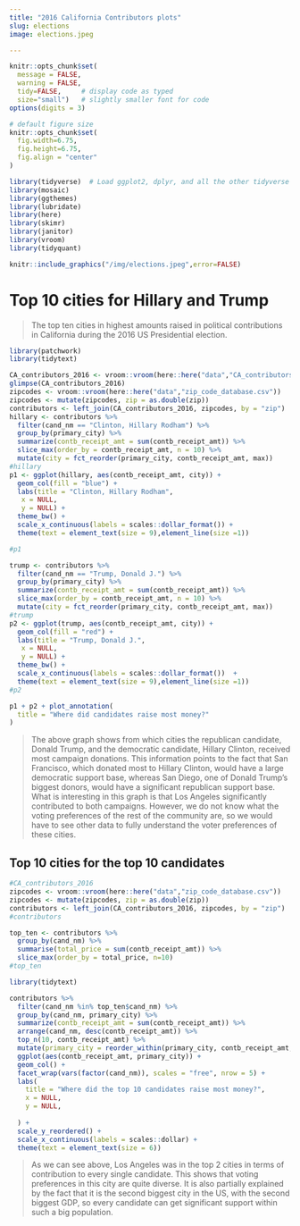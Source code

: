 ```yaml
---
title: "2016 California Contributors plots"
slug: elections
image: elections.jpeg

---
```


```r
knitr::opts_chunk$set(
  message = FALSE, 
  warning = FALSE, 
  tidy=FALSE,     # display code as typed
  size="small")   # slightly smaller font for code
options(digits = 3)

# default figure size
knitr::opts_chunk$set(
  fig.width=6.75, 
  fig.height=6.75,
  fig.align = "center"
)
```

```r
library(tidyverse)  # Load ggplot2, dplyr, and all the other tidyverse packages
library(mosaic)
library(ggthemes)
library(lubridate)
library(here)
library(skimr)
library(janitor)
library(vroom)
library(tidyquant)
```

```r
knitr::include_graphics("/img/elections.jpeg",error=FALSE)
```
# Top 10 cities for Hillary and Trump

> The top ten cities in highest amounts raised in political contributions in California during the 2016 US Presidential election.

```r
library(patchwork)
library(tidytext)
```

```r

CA_contributors_2016 <- vroom::vroom(here::here("data","CA_contributors_2016.csv"))
glimpse(CA_contributors_2016)
zipcodes <- vroom::vroom(here::here("data","zip_code_database.csv"))
zipcodes <- mutate(zipcodes, zip = as.double(zip))
contributors <- left_join(CA_contributors_2016, zipcodes, by = "zip")
hillary <- contributors %>%
  filter(cand_nm == "Clinton, Hillary Rodham") %>%
  group_by(primary_city) %>%
  summarize(contb_receipt_amt = sum(contb_receipt_amt)) %>%
  slice_max(order_by = contb_receipt_amt, n = 10) %>%
  mutate(city = fct_reorder(primary_city, contb_receipt_amt, max))
#hillary
p1 <- ggplot(hillary, aes(contb_receipt_amt, city)) +
  geom_col(fill = "blue") + 
  labs(title = "Clinton, Hillary Rodham",
   x = NULL,
   y = NULL) + 
  theme_bw() + 
  scale_x_continuous(labels = scales::dollar_format()) +
  theme(text = element_text(size = 9),element_line(size =1))

#p1

trump <- contributors %>%
  filter(cand_nm == "Trump, Donald J.") %>%
  group_by(primary_city) %>%
  summarize(contb_receipt_amt = sum(contb_receipt_amt)) %>%
  slice_max(order_by = contb_receipt_amt, n = 10) %>%
  mutate(city = fct_reorder(primary_city, contb_receipt_amt, max))
#trump
p2 <- ggplot(trump, aes(contb_receipt_amt, city)) +
  geom_col(fill = "red") + 
  labs(title = "Trump, Donald J.",
   x = NULL,
   y = NULL) + 
  theme_bw() + 
  scale_x_continuous(labels = scales::dollar_format())  +
  theme(text = element_text(size = 9),element_line(size =1))
#p2

p1 + p2 + plot_annotation(
  title = "Where did candidates raise most money?"
)
```

> The above graph shows from which cities the republican candidate, Donald Trump, and the democratic candidate, Hillary Clinton, received most campaign donations. This information points to the fact that San Francisco, which donated most to Hillary Clinton, would have a large democratic support base, whereas San Diego, one of Donald Trump's biggest donors, would have a significant republican support base. What is interesting in this graph is that Los Angeles significantly contributed to both campaigns. However, we do not know what the voting preferences of the rest of the community are, so we would have to see other data to fully understand the voter preferences of these cities.

## Top 10 cities for the top 10 candidates

```r
#CA_contributors_2016
zipcodes <- vroom::vroom(here::here("data","zip_code_database.csv"))
zipcodes <- mutate(zipcodes, zip = as.double(zip))
contributors <- left_join(CA_contributors_2016, zipcodes, by = "zip")
#contributors

top_ten <- contributors %>%
  group_by(cand_nm) %>%
  summarise(total_price = sum(contb_receipt_amt)) %>%
  slice_max(order_by = total_price, n=10)
#top_ten

library(tidytext)

contributors %>%
  filter(cand_nm %in% top_ten$cand_nm) %>%
  group_by(cand_nm, primary_city) %>%
  summarize(contb_receipt_amt = sum(contb_receipt_amt)) %>%
  arrange(cand_nm, desc(contb_receipt_amt)) %>%
  top_n(10, contb_receipt_amt) %>%
  mutate(primary_city = reorder_within(primary_city, contb_receipt_amt, cand_nm)) %>%
  ggplot(aes(contb_receipt_amt, primary_city)) +
  geom_col() + 
  facet_wrap(vars(factor(cand_nm)), scales = "free", nrow = 5) +
  labs(
    title = "Where did the top 10 candidates raise most money?",
    x = NULL,
    y = NULL, 
    
  ) + 
  scale_y_reordered() + 
  scale_x_continuous(labels = scales::dollar) + 
  theme(text = element_text(size = 6))
```

> As we can see above, Los Angeles was in the top 2 cities in terms of contribution to every single candidate. This shows that voting preferences in this city are quite diverse. It is also partially explained by the fact that it is the second biggest city in the US, with the second biggest GDP, so every candidate can get significant support within such a big population.